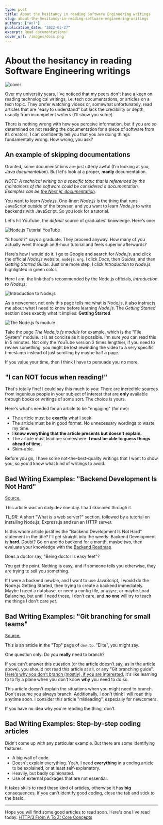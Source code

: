 ```yaml
---
type: post
title: About the hesitancy in reading Software Engineering writings
slug: about-the-hesitancy-in-reading-software-engineering-writings
authors: ["An7"]
publication_date: "2022-05-27"
excerpt: Read documentations!
cover_url: /images/docs.png
---
```


# About the hesitancy in reading Software Engineering writings

![cover](/images/docs.png)

Over my university years, I've noticed that my peers don't have a keen on
reading technological writings, i.e. tech documentations, or articles on a tech
topic. They prefer watching videos or, somewhat unfortunately, read articles
that are "easy to understand" but lack the credibility or depth, usually from
incompetent writers (I'll show you some).

There is nothing wrong with how you perceive information, but if you are _so_
determined on not reading the documentation for a piece of software from its
creators, I can confidently tell you that you are doing things fundamentally
wrong. How wrong, you ask?

## An example of skipping documentations

Granted, some documentations are just utterly awful (I'm looking at you, _Java
documentation_). But let's look at a proper, **manly** documentation.

_NOTE: A technical writing on a specific topic that is referenced by the
maintainers of the software could be considered a documentation. Examples can be
[the Next.js' documentation][6]._

You want to learn _Node.js_. One-liner: _Node.js_ is the thing that runs
JavaScript outside of the browser, and you want to learn _Node.js_ to write
backends with JavaScript. So you look for a tutorial.

Let's hit YouTube, the _default_ source of graduates' knowledge. Here's one:

![Node.js Tutorial YouTube](/images/nodejs-tutorial-youtube.png)

"8 hours!?" says a graduate. They proceed anyway. How many of you actually went
through an 8-hour tutorial and feels superior afterwards?

Here's how I would do it. I go to Google and search for _Node.js_, and click the
official _Node.js_ website, `nodejs.org`. I click _Docs_, then _Guides_, and
then _Getting Started Guide_. Just one more step, I click _Introduction to
Node.js_ highlighted in green color.

Here I am, the link that's recommended by the Node.js officials, _Introduction
to Node.js_:

![Introduction to Node.js](/images/introduction-to-nodejs.png)

As a newcomer, not only this page tells me what is Node.js, it also instructs me
about what I need to know before learning _Node.js_. The _Getting Started_
section does exactly what it implies: **Getting Started**.

![The Node.js fs module](/images/nodejs-fs-module.png)

Take the page _The Node.js fs module_ for example, which is the "File System"
module. It is as concise as it is possible. I'm sure you can read this in 5
minutes. Not only the YouTube version 3 times lengthier, if you need to review
something, you might be lost rewinding the video to a very specific timestamp
instead of just scrolling by maybe half a page.

If you value your time, then I think I have to persuade you no more.

## "I can NOT focus when reading!"

That's totally fine! I could say this much to you: There are incredible sources
from ingenious people in your subject of interest that are **only** available
through books or writings of some sort. The choice is yours.

Here's what's needed for an article to be "engaging" (for me):

- The article must be **exactly** what I seek.
- The article must be in good format. No unnecessary wordings to waste my time.
- **I know everything that the article presents but doesn't explain.**
- The article must lead me somewhere. **I must be able to guess things ahead of
  time.**
- Skim-able.

Before you go, I have some not-the-best-quality writings that I want to show
you, so you'd know what kind of writings to avoid.

## Bad Writing Examples: "Backend Development Is Not Hard"

[Source.][1]

This article was on daily.dev one day. I had skimmed through it.

_TL;DR_: A short "What is a web server?" section, followed by a tutorial on
installing Node.js, Express.js and run an HTTP server.

Is this whole article justifies the "Backend Development Is Not Hard" statement
in the title? I'll get straight into the weeds: Backend Development is **hard**.
Doubt? Go on and do backend for a month, maybe two, then evaluate your knowledge
with the [Backend Roadmap][2].

Does a doctor say, "Being doctor is easy feet"?

You get the point. Nothing is easy, and if someone tells you otherwise, they are
trying to sell you something.

If I were a backend newbie, and I want to use JavaScript, I would do the Node.js
Getting Started, then trying to create a backend immediately. Maybe I need a
database, or need a config file, or `async`, or maybe Load Balancing, but until
I need those, I don't care, and **no one** will try to teach me things I don't
care _yet_.

## Bad Writing Examples: "Git branching for small teams"

[Source.][3]

This is an article in the "Top" page of `dev.to`. "Elite", you might say.

One question only: Do you **really** need to branch?

If you can't answer this question (or the article doesn't say, as in the article
above), you should not read this article at all, or any "Git branching guide".
[Here's why you don't branch (mostly), if you are interested.][4] It's like
learning to to fly a plane when you don't know **why** you need to do so.

This article doesn't explain the situations when you might need to branch. Don't
assume you always branch. Additionally, I don't think I will read this anytime
soon. I consider this article "misleading", especially for newcomers.

If you have no idea why you're reading the thing, don't.

## Bad Writing Examples: Step-by-step coding articles

Didn't come up with any particular example. But there are some identifying
features:

- A big wall of code.
- Doesn't explain everything. Yeah, I need **everything** in a coding article to
  be explained, or at least self-explanatory.
- Heavily, but badly opinionated.
- Use of external packages that are not essential.

It takes skills to read these kind of articles, otherwise it has **big**
consequences. If you can't identify good coding, close the tab and stick to the
basic.

---

Hope you will find some good articles to read soon. Here's one I've read today:
[HTTP/3 From A To Z: Core Concepts][5]

[1]: https://mudit.hashnode.dev/backend-development-is-not-hard
[2]: https://roadmap.sh/backend
[3]: https://www.smashingmagazine.com/2021/08/http3-core-concepts-part1/
[4]: https://www.smashingmagazine.com/2021/08/http3-core-concepts-part1/
[5]: https://www.smashingmagazine.com/2021/08/http3-core-concepts-part1/
[6]: https://nextjs.org/docs/getting-started
